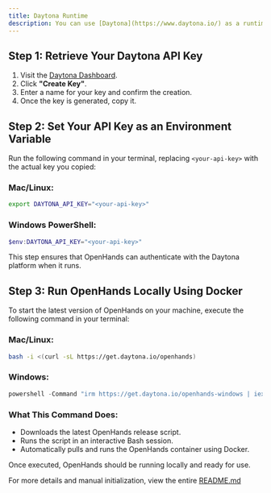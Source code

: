 ```yaml
---
title: Daytona Runtime
description: You can use [Daytona](https://www.daytona.io/) as a runtime provider.
---
```


## Step 1: Retrieve Your Daytona API Key
1. Visit the [Daytona Dashboard](https://app.daytona.io/dashboard/keys).
2. Click **"Create Key"**.
3. Enter a name for your key and confirm the creation.
4. Once the key is generated, copy it.

## Step 2: Set Your API Key as an Environment Variable
Run the following command in your terminal, replacing `<your-api-key>` with the actual key you copied:

### Mac/Linux:
```bash
export DAYTONA_API_KEY="<your-api-key>"
```

### Windows PowerShell:
```powershell
$env:DAYTONA_API_KEY="<your-api-key>"
```

This step ensures that OpenHands can authenticate with the Daytona platform when it runs.

## Step 3: Run OpenHands Locally Using Docker
To start the latest version of OpenHands on your machine, execute the following command in your terminal:

### Mac/Linux:
```bash
bash -i <(curl -sL https://get.daytona.io/openhands)
```

### Windows:
```powershell
powershell -Command "irm https://get.daytona.io/openhands-windows | iex"
```

### What This Command Does:
- Downloads the latest OpenHands release script.
- Runs the script in an interactive Bash session.
- Automatically pulls and runs the OpenHands container using Docker.

Once executed, OpenHands should be running locally and ready for use.

For more details and manual initialization, view the entire [README.md](https://github.com/OpenHands/OpenHands/blob/main/openhands/runtime/impl/daytona/README.md)

